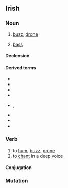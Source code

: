 ==Irish==

===Noun===
{{ga-noun|g=m|doird|doird}}

# [[buzz]], [[drone]]
# {{context|music|lang=ga}} [[bass]]

====Declension====
{{ga-decl-m1|d|ord|oird}}

====Derived terms====
{{der-top|bass}}
* {{l/ga|dord figiúrtha}}
* {{l/ga|dord-druma}}
* {{l/ga|dordeochair}}
* {{l/ga|dordghuth}}
{{der-mid}}
* {{l/ga|dordlíne}}, {{l/ga|líne an doird}}
* {{l/ga|dordóir}}
* {{l/ga|fo-dhordaire}}
* {{l/ga|olldord}}
{{der-bottom}}

===Verb===
{{ga-verb|pres=dordann|fut=dordfaidh|vn=dordadh|pp=dordta}}

# to [[hum]], [[buzz]], [[drone]]
# to [[chant]] in a deep voice

====Conjugation====
{{ga-conj-1a|d|or|d|broad}}

===Mutation===
{{ga mut cons|d|ord}}